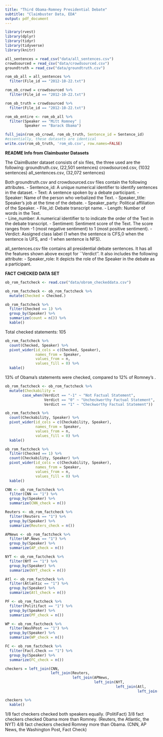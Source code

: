 ```yaml
---
title: "Third Obama-Romney Presidential Debate"
subtitle: "Claimbuster Data, EDA"
output: pdf_document
---
```


```r
library(rvest)
library(dplyr)
library(tidyr)
library(tidyverse)
library(knitr)
```


```r
all_sentences = read_csv("data/all_sentences.csv")
crowdsourced = read_csv("data/crowdsourced.csv")
groundtruth = read_csv("data/groundtruth.csv")
```

```r
rom_ob_all = all_sentences %>% 
  filter(File_id == "2012-10-22.txt")

rom_ob_crowd = crowdsourced %>% 
  filter(File_id == "2012-10-22.txt")

rom_ob_truth = crowdsourced %>% 
  filter(File_id == "2012-10-22.txt")
```

```r
rom_ob_entire <- rom_ob_all %>%
  filter(Speaker == "Mitt Romney" |
         Speaker == "Barack Obama")
```


```r
full_join(rom_ob_crowd, rom_ob_truth, Sentence_id = Sentence_id)
#essentially, these datasets are identical
write.csv(rom_ob_truth, 'rom_ob.csv', row.names=FALSE) 
```


**README Info from Claimbuster Datasets**

The ClaimBuster dataset consists of six files, the three used are the following:
groundtruth.csv, (22,501 sentences)
crowdsourced.csv, (1032 sentences)
all_sentences.csv, (32,072 sentences)

Both groundtruth.csv and crowdsourced.csv files contain the following attributes.
- Sentence_id: A unique numerical identifier to identify sentences in the dataset.
- Text: A sentence spoken by a debate participant. 
- Speaker: Name of the person who verbalized the Text.
- Speaker_title: Speaker’s job at the time of the debate.
- Speaker_party: Political affiliation of the Speaker.
- File_id: Debate transcript name.
- Length: Number of words in the Text.  
- Line_number: A numerical identifier to to indicate the order of the Text in the debate transcript.
- Sentiment: Sentiment score of the Text. The score ranges from -1 (most negative sentiment) to 1 (most positive sentiment). 
- Verdict: Assigned class label (1 when the sentence is CFS,0 when the sentence is UFS, and -1 when sentence is NFS).

all_sentences.csv file contains all presidential debate sentences. It has all the features shown above except for ``Verdict''. It also includes the following attribute:
- Speaker_role: It depicts the role of the Speaker in the debate as a participant.

**FACT CHECKED DATA SET**
```r
ob_rom_factcheck <- read.csv("data/obrom_checkeddata.csv")

ob_rom_factcheck <- ob_rom_factcheck %>%
  mutate(Checked = Checked.)
```


```r
ob_rom_factcheck %>%
  filter(Checked == 1) %>%
  group_by(Speaker) %>%
  summarize(count = n()) %>%
  kable()
```
Total checked statements: 105

```r
ob_rom_factcheck %>%
  count(Checked, Speaker) %>%
  pivot_wider(id_cols = c(Checked, Speaker),
              names_from = Speaker, 
              values_from = n, 
              values_fill = 0) %>%
  kable()
```
13% of Obama's statements were checked, compared to 12% of Romney's
.
```r
ob_rom_factcheck <- ob_rom_factcheck %>%
  mutate(Checkability = 
        case_when(Verdict == "-1" ~ "Not Factual Statement",
                  Verdict == "0" ~ "Uncheckworthy Factual Statement",
                  Verdict == "1" ~ "Checkworthy Factual Statement"))

ob_rom_factcheck %>%
  count(Checkability, Speaker) %>%
  pivot_wider(id_cols = c(Checkability, Speaker),
              names_from = Speaker, 
              values_from = n, 
              values_fill = 0) %>%
  kable()

ob_rom_factcheck %>%
  filter(Checked == 1) %>%
  count(Checkability, Speaker) %>%
  pivot_wider(id_cols = c(Checkability, Speaker),
              names_from = Speaker, 
              values_from = n, 
              values_fill = 0) %>%
  kable()
```
```r
CNN <- ob_rom_factcheck %>%
  filter(CNN == "1") %>%
  group_by(Speaker) %>%
  summarize(CNN_check = n())

Reuters <- ob_rom_factcheck %>%
  filter(Reuters == "1") %>%
  group_by(Speaker) %>%
  summarize(Reuters_check = n())

APNews <- ob_rom_factcheck %>%
  filter(AP.News == "1") %>%
  group_by(Speaker) %>%
  summarize(AP_check = n())

NYT <- ob_rom_factcheck %>%
  filter(NYT == "1") %>%
  group_by(Speaker) %>%
  summarize(NYT_check = n())

Atl <- ob_rom_factcheck %>%
  filter(Atlantic == "1") %>%
  group_by(Speaker) %>%
  summarize(Atl_check = n())

PF <- ob_rom_factcheck %>%
  filter(Politifact == "1") %>%
  group_by(Speaker) %>%
  summarize(PF_check = n())

WP <- ob_rom_factcheck %>%
  filter(WashPost == "1") %>%
  group_by(Speaker) %>%
  summarize(WP_check = n())

FC <- ob_rom_factcheck %>%
  filter(Fact.Check == "1") %>%
  group_by(Speaker) %>%
  summarize(FC_check = n())

checkers = left_join(CNN, 
                     left_join(Reuters, 
                               left_join(APNews, 
                                         left_join(NYT, 
                                                   left_join(Atl, 
                                                             left_join(PF, left_join(WP, FC, by = "Speaker")))))))

checkers %>%
  kable()
```
1/8 fact checkers checked both speakers equally. (PolitiFact)
3/8 fact checkers checked Obama more than Romney. (Reuters, the Atlantic, the NYT)
4/8 fact checkers checked Romney more than Obama. (CNN, AP News, the Washington Post, Fact Check)

